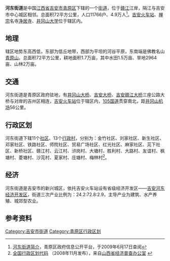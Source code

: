 {{中国乡级行政区
| 行政区全称 = 河东街道
| 景观照片文件名 = 
| 景观照片描述 = 
| 汉语拼音 = 
| 上级行政区 = [[江西省|江西省]][[吉安市|吉安市]][[青原区|青原区]]
| 行政区类别 = [[街道_(行政区划)|街道]]
| 行政区划代码 = 360803001
| 地理坐标 = 
| 总面积 = 72[[平方公里|平方公里]]
| 户籍人口 = 
| 户籍人口年份 = 
| 常住人口 = 
| 常住人口年份 = 
| 人口密度 = 
| 行政区划 = 
| 官方网站 = 
| 政府驻地 = 
| 邮政编码 = 
| 毗邻行政区 = 西：[[吉州区|吉州区]]；东：[[天玉镇|天玉镇]]；南：[[吉安县|吉安县]]
| 位置图文件名 = 
| 位置图描述 = 
}}
'''河东街道'''是中国[[江西省|江西省]][[吉安市|吉安市]][[青原区|青原区]]下辖的一个[[街道_(行政区划)|街道]]，位于[[赣江|赣江]]江岸，隔江与吉安市中心城区相邻。总面积72平方公里，人口11766户、4.9万人<ref name="gk">[http://218.64.81.28/jxqy/bmgkxx/hdjd/gkxx/bjzfbmjs/200812/t20081230_130682.htm 河东街道简介]{{dead link|date=2018年3月 |bot=InternetArchiveBot |fix-attempted=yes }}，青原区政府信息公开平台，于2009年6月17日查阅</ref>。[[吉安火车站|吉安火车站]]、[[禅宗|禅宗]]名寺[[净居寺|净居寺]]、[[井冈山大学|井冈山大学]]位于辖区内。

==地理==
辖区地势东高西低，东部为低丘地带，西部为平坦的河谷平原，东南端是佛教名山[[青原山|青原山]]。总面积72平方公里，耕地面积1.7万亩，其中水田1.5万亩、旱地2964亩、山林2万亩。

==交通==
河东街道是青原区政府驻地，有[[井冈山大桥|井冈山大桥]]、[[吉安大桥|吉安大桥]]、[[吉安赣江大桥|吉安赣江大桥]]三座公路大桥与对岸的吉州区相连，[[吉安火车站|吉安火车站]]位于辖区内，[[105国道|105国道]]贯穿南北，距[[井冈山机场|井冈山机场]]56公里。

==行政区划==
河东街道下辖11个[[社区|社区]]、13个[[行政村|行政村]]，分别为：金竹社区、刘家社区、新生社区、邓家社区、铁路社区、师院社区、贸易广场社区、红光社区、麻家社区、芫下社区、新桥社区、赣江村、云江村、浒岗村、大塘村、胜利村、大路村、友谊村、枫塘村、菱塘村、沙芫村、夏家村、庄塘村、梅林村<ref>[http://www.sxjjpc.gov.cn/wjtz/200811070062_1_0.rar 全国行政区划代码] {{webarchive|url=https://web.archive.org/web/20110707041746/http://www.sxjjpc.gov.cn/wjtz/200811070062_1_0.rar |date=2011-07-07 }}（2008年11月发布），来自[http://www.sxjjpc.gov.cn/wjtz/200811070062.htm 山西省经济普查办公室] {{webarchive|url=https://web.archive.org/web/20110707041839/http://www.sxjjpc.gov.cn/wjtz/200811070062.htm |date=2011-07-07 }}</ref>。

==经济==
河东街道是吉安市的新兴城区，依托吉安火车站设有省级经济开发区——[[吉安河东经济开发区|吉安河东经济开发区]]，街道三次产业比例为：24.2:72.8:2.9，主导产业为建筑、水产养殖、城郊型农业。

==参考资料==
<div class="references-small">
<references />
</div>

{{青原区行政区划}}
[[Category:吉安市街道|Category:吉安市街道]]
[[Category:青原区行政区划|Category:青原区行政区划]]